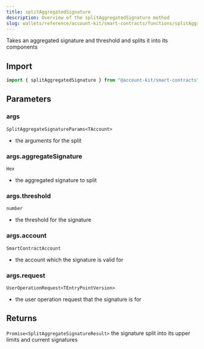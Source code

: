 ```yaml
---
title: splitAggregatedSignature
description: Overview of the splitAggregatedSignature method
slug: wallets/reference/account-kit/smart-contracts/functions/splitAggregatedSignature
---
```




Takes an aggregated signature and threshold and splits it into its components

## Import

```ts
import { splitAggregatedSignature } from "@account-kit/smart-contracts";
```

## Parameters

### args

`SplitAggregateSignatureParams<TAccount>`

- the arguments for the split

### args.aggregateSignature

`Hex`

- the aggregated signature to split

### args.threshold

`number`

- the threshold for the signature

### args.account

`SmartContractAccount`

- the account which the signature is valid for

### args.request

`UserOperationRequest<TEntryPointVersion>`

- the user operation request that the signature is for

## Returns

`Promise<SplitAggregateSignatureResult>`
the signature split into its upper limits and current signatures

